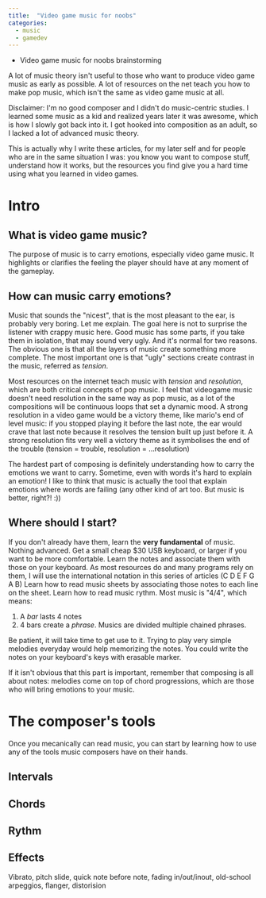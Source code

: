 ```yaml
---
title:  "Video game music for noobs"
categories:
  - music
  - gamedev
---
```


- Video game music for noobs brainstorming

A lot of music theory isn't useful to those who want to produce video game music as early as possible.
A lot of resources on the net teach you how to make pop music, which isn't the same as video game music at all.

Disclaimer: I'm no good composer and I didn't do music-centric studies. I learned some music as a kid and realized years later it was awesome, which is how I slowly got back into it.
I got hooked into composition as an adult, so I lacked a lot of advanced music theory.

This is actually why I write these articles, for my later self and for people who are in the same situation I was: you know you want to compose stuff, understand how it works, but the resources you find give you a hard time using what you learned in video games.


# Intro

## What is video game music?

The purpose of music is to carry emotions, especially video game music.
It highlights or clarifies the feeling the player should have at any moment of the gameplay.


## How can music carry emotions?

Music that sounds the "nicest", that is the most pleasant to the ear, is probably very boring. Let me explain.
The goal here is not to surprise the listener with crappy music here. Good music has some parts, if you take them in isolation, that may sound very ugly. And it's normal for two reasons. The obvious one is that all the layers of music create something more complete. The most important one is that "ugly" sections create contrast in the music, referred as _tension_.

Most resources on the internet teach music with _tension_ and _resolution_, which are both critical concepts of pop music.
I feel that videogame music doesn't need resolution in the same way as pop music, as a lot of the compositions will be continuous loops that set a dynamic mood.
A strong resolution in a video game would be a victory theme, like mario's end of level music: if you stopped playing it before the last note, the ear would crave that last note because it resolves the tension built up just before it. A strong resolution fits very well a victory theme as it symbolises the end of the trouble (tension = trouble, resolution = ...resolution)

The hardest part of composing is definitely understanding how to carry the emotions we want to carry. Sometime, even with words it's hard to explain an emotion!
I like to think that music is actually the tool that explain emotions where words are failing (any other kind of art too. But music is better, right?! :))


## Where should I start?

If you don't already have them, learn the **very fundamental** of music. Nothing advanced.
Get a small cheap $30 USB keyboard, or larger if you want to be more comfortable.
Learn the notes and associate them with those on your keyboard. As most resources do and many programs rely on them, I will use the international notation in this series of articles (C D E F G A B)
Learn how to read music sheets by associating those notes to each line on the sheet.
Learn how to read music rythm. Most music is "4/4", which means:
1. A _bar_ lasts 4 notes
2. 4 bars create a _phrase_. Musics are divided multiple chained phrases.

Be patient, it will take time to get use to it. Trying to play very simple melodies everyday would help memorizing the notes.
You could write the notes on your keyboard's keys with erasable marker.

If it isn't obvious that this part is important, remember that composing is all about notes: melodies come on top of chord progressions, which are those who will bring emotions to your music.



# The composer's tools

Once you mecanically can read music, you can start by learning how to use any of the tools music composers have on their hands.

## Intervals

## Chords

## Rythm

## Effects

Vibrato, pitch slide, quick note before note, fading in/out/inout, old-school arpeggios, flanger, distorision
